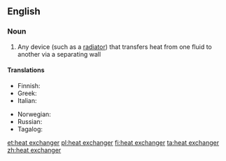 ==English==

===Noun===
{{wikipedia}}
{{en-noun|head=[[heat]] [[exchanger]]}}

# {{label|en|physics}} Any device (such as a [[radiator]]) that transfers heat from one fluid to another via a separating wall

====Translations====
{{trans-top|device for transferring heat}}
* Finnish: {{t|fi|lämmönvaihdin}}
* Greek: {{t|el|εναλλάκτης θερμότητας|m}}
* Italian: {{t|it|scambiatore di calore|m}}
{{trans-mid}}
* Norwegian: {{t|no|varmeveksler|m}}
* Russian: {{t+|ru|теплообме́нник|m}}
* Tagalog: {{t|tl|pampalitang-init}}
{{trans-bottom}}

[[et:heat exchanger]]
[[pl:heat exchanger]]
[[fi:heat exchanger]]
[[ta:heat exchanger]]
[[zh:heat exchanger]]